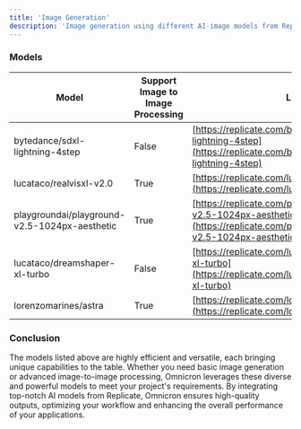```yaml
---
title: 'Image Generation'
description: 'Image generation using different AI-image models from Replicate.'
---
```


### Models

| Model | Support Image to Image Processing | Link |
| -------- | -------------------------- | --------------------------------- |
| bytedance/sdxl-lightning-4step  | False | [https://replicate.com/bytedance/sdxl-lightning-4step](https://replicate.com/bytedance/sdxl-lightning-4step) | 
| lucataco/realvisxl-v2.0 | True  | [https://replicate.com/lucataco/realvisxl-v2.0](https://replicate.com/lucataco/realvisxl-v2.0) |
| playgroundai/playground-v2.5-1024px-aesthetic | True | [https://replicate.com/playgroundai/playground-v2.5-1024px-aesthetic](https://replicate.com/playgroundai/playground-v2.5-1024px-aesthetic) |
| lucataco/dreamshaper-xl-turbo | False | [https://replicate.com/lucataco/dreamshaper-xl-turbo](https://replicate.com/lucataco/dreamshaper-xl-turbo) |
| lorenzomarines/astra | True | [https://replicate.com/lorenzomarines/astra](https://replicate.com/lorenzomarines/astra) |

### Conclusion

The models listed above are highly efficient and versatile, each bringing unique capabilities to the table. Whether you need basic image generation or advanced image-to-image processing, Omnicron leverages these diverse and powerful models to meet your project's requirements. By integrating top-notch AI models from Replicate, Omnicron ensures high-quality outputs, optimizing your workflow and enhancing the overall performance of your applications.
